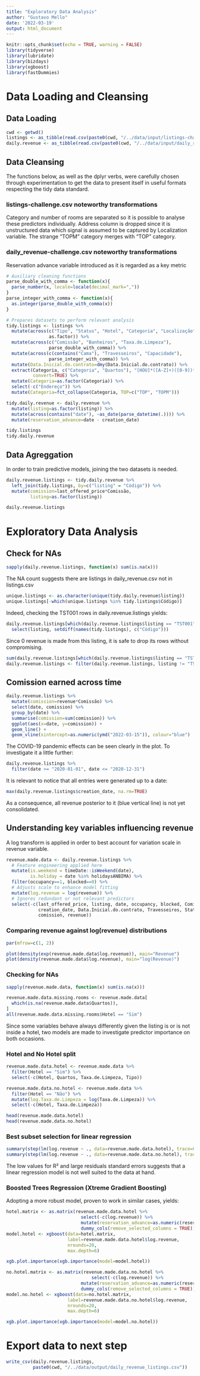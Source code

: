 ```yaml
---
title: "Exploratory Data Analysis"
author: "Gustavo Mello"
date: '2022-03-19'
output: html_document
---
```


```r
knitr::opts_chunk$set(echo = TRUE, warning = FALSE)
library(tidyverse)
library(lubridate)
library(bizdays)
library(xgboost)
library(fastDummies)
```

# Data Loading and Cleansing

## Data Loading
```r
cwd <- getwd()
listings <- as_tibble(read.csv(paste0(cwd, "/../data/input/listings-challenge.csv")))
daily.revenue <- as_tibble(read.csv(paste0(cwd, "/../data/input/daily_revenue-challenge.csv")))
```

## Data Cleansing
The functions below, as well as the dplyr verbs, were carefully chosen through experimentation to get the data to present itself in useful formats respecting the tidy data standard.

### listings-challenge.csv noteworthy transformations
Category and number of rooms are separated so it is possible to analyse these predictors individually. Address column is dropped since it is unstructured data which signal is assumed to be captured by Localization variable. The strange "TOPM" category merges with "TOP" category.

### daily_revenue-challenge.csv noteworthy transformations
Reservation advance variable introduced as it is regarded as a key metric

```r
# Auxiliary cleaning functions
parse_double_with_comma <- function(x){
  parse_number(x, locale=locale(decimal_mark=","))
}
parse_integer_with_comma <- function(x){
  as.integer(parse_double_with_comma(x))
}

# Prepares datasets to perform relevant analysis
tidy.listings <- listings %>%
  mutate(across(c("Tipo", "Status", "Hotel", "Categoria", "Localização"),
                as.factor)) %>%
  mutate(across(c("Comissão", "Banheiros", "Taxa.de.Limpeza"),
                parse_double_with_comma)) %>%
  mutate(across(c(contains("Cama"), "Travesseiros", "Capacidade"),
                parse_integer_with_comma)) %>%
  mutate(Data.Inicial.do.contrato=dmy(Data.Inicial.do.contrato)) %>%
  extract(Categoria, c("Categoria", "Quartos"), "[HOU]*([A-Z]+)([0-9])*Q*",
          convert=TRUE) %>%
  mutate(Categoria=as.factor(Categoria)) %>%
  select(-c("Endereço")) %>%
  mutate(Categoria=fct_collapse(Categoria, TOP=c("TOP", "TOPM")))

tidy.daily.revenue <- daily.revenue %>%
  mutate(listing=as.factor(listing)) %>%
  mutate(across(contains("date"), ~as_date(parse_datetime(.)))) %>%
  mutate(reservation_advance=date - creation_date)

tidy.listings
tidy.daily.revenue
```

## Data Agreggation
In order to train predictive models, joining the two datasets is needed.
```r
daily.revenue.listings <- tidy.daily.revenue %>%
  left_join(tidy.listings, by=c("listing" = "Código")) %>%
  mutate(comission=last_offered_price*Comissão,
         listing=as.factor(listing))

daily.revenue.listings
```

# Exploratory Data Analysis
## Check for NAs
```r
sapply(daily.revenue.listings, function(x) sum(is.na(x)))
```
The NA count suggests there are listings in daily_revenue.csv not in listings.csv
```r
unique.listings <- as.character(unique(tidy.daily.revenue$listing))
unique.listings[-which(unique.listings %in% tidy.listings$Código)]
```
Indeed, checking the TST001 rows in daily.revenue.listings yields:
```r
daily.revenue.listings[which(daily.revenue.listings$listing == "TST001"),] %>%
  select(listing, setdiff(names(tidy.listings), c("Código")))
```
Since 0 revenue is made from this listing, it is safe to drop its rows without compromising.
```r
sum(daily.revenue.listings[which(daily.revenue.listings$listing == "TST001"),]$revenue)
daily.revenue.listings <- filter(daily.revenue.listings, listing != "TST001")
```

## Comission earned across time
```r
daily.revenue.listings %>%
  mutate(comission=revenue*Comissão) %>%
  select(date, comission) %>%
  group_by(date) %>%
  summarise(comission=sum(comission)) %>%
  ggplot(aes(x=date, y=comission)) +
  geom_line() +
  geom_vline(xintercept=as.numeric(ymd("2022-03-15")), colour="blue")
```

The COVID-19 pandemic effects can be seen clearly in the plot. To investigate it a little further:
```r
daily.revenue.listings %>%
  filter(date >= "2020-01-01", date <= "2020-12-31")
```

It is relevant to notice that all entries were generated up to a date:
```r
max(daily.revenue.listings$creation_date, na.rm=TRUE)
```
As a consequence, all revenue posterior to it (blue vertical line) is not yet consolidated.

## Understanding key variables influencing revenue

A log transform is applied in order to best account for variation scale in revenue variable.
```r
revenue.made.data <- daily.revenue.listings %>%
  # Feature engineering applied here
  mutate(is.weekend = timeDate::isWeekend(date),
         is.holiday = date %in% holidaysANBIMA) %>%
  filter(occupancy==1, blocked==0) %>%
  # Adjusts scale to enhance model fitting
  mutate(log.revenue = log(revenue)) %>%
  # Ignores redundant or not relevant predictors
  select(-c(last_offered_price, listing, date, occupancy, blocked, Comissão,
            creation_date, Data.Inicial.do.contrato, Travesseiros, Status,
            comission, revenue))
```

### Comparing revenue against log(revenue) distributions
```r
par(mfrow=c(1, 2))

plot(density(exp(revenue.made.data$log.revenue)), main="Revenue")
plot(density(revenue.made.data$log.revenue), main="log(Revenue)")
```



### Checking for NAs
```r
sapply(revenue.made.data, function(x) sum(is.na(x)))
```
```r
revenue.made.data.missing.rooms <- revenue.made.data[
  which(is.na(revenue.made.data$Quartos)),
]
all(revenue.made.data.missing.rooms$Hotel == "Sim")
```
Since some variables behave always differently given the listing is or is not inside a hotel, two models are made to investigate predictor importance on both occasions.

### Hotel and No Hotel split
```r
revenue.made.data.hotel <- revenue.made.data %>%
  filter(Hotel == "Sim") %>%
  select(-c(Hotel, Quartos, Taxa.de.Limpeza, Tipo))

revenue.made.data.no.hotel <- revenue.made.data %>%
  filter(Hotel == "Não") %>%
  mutate(log.Taxa.de.Limpeza = log(Taxa.de.Limpeza)) %>%
  select(-c(Hotel, Taxa.de.Limpeza))

head(revenue.made.data.hotel)
head(revenue.made.data.no.hotel)
```

### Best subset selection for linear regression
```r
summary(step(lm(log.revenue ~ ., data=revenue.made.data.hotel), trace=0))
summary(step(lm(log.revenue ~ ., data=revenue.made.data.no.hotel), trace=0))
```
The low values for R² and large residuals standard errors suggests that a linear regression model is not well suited to the data at hand.

### Boosted Trees Regression (Xtreme Gradient Boosting)
Adopting a more robust model, proven to work in similar cases, yields:
```r
hotel.matrix <- as.matrix(revenue.made.data.hotel %>%
                            select(-c(log.revenue)) %>%
                            mutate(reservation_advance=as.numeric(reservation_advance)) %>%
                            dummy_cols(remove_selected_columns = TRUE)) 
model.hotel <- xgboost(data=hotel.matrix,
                       label=revenue.made.data.hotel$log.revenue,
                       nrounds=20,
                       max.depth=6)

xgb.plot.importance(xgb.importance(model=model.hotel))

no.hotel.matrix <- as.matrix(revenue.made.data.no.hotel %>%
                                select(-c(log.revenue)) %>%
                            mutate(reservation_advance=as.numeric(reservation_advance)) %>%
                            dummy_cols(remove_selected_columns = TRUE)) 
model.no.hotel <- xgboost(data=no.hotel.matrix,
                       label=revenue.made.data.no.hotel$log.revenue,
                       nrounds=20,
                       max.depth=6)

xgb.plot.importance(xgb.importance(model=model.no.hotel))
```
# Export data to next step
```r
write_csv(daily.revenue.listings,
          paste0(cwd, "/../data/output/daily_revenue_listings.csv"))
```

